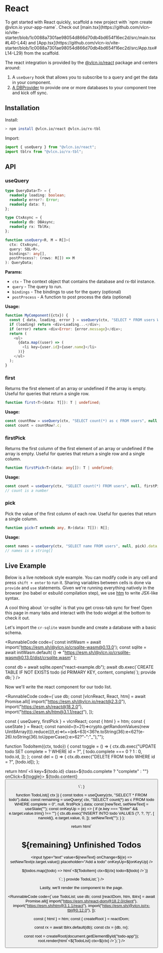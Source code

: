 
# React

<Callout type="info">
To get started with React quickly, scaffold a new project with `npm create @vlcn.io your-app-name`.
Check out [main.tsx](https://github.com/vlcn-io/vite-starter/blob/1c0088a7301ae98054d866d70db4bd654f16ec2d/src/main.tsx#L40-L44) and [App.tsx](https://github.com/vlcn-io/vite-starter/blob/1c0088a7301ae98054d866d70db4bd654f16ec2d/src/App.tsx#L14-L29) from the scaffold.
</Callout>

The react integration is provided by the [@vlcn.io/react](https://www.npmjs.com/package/@vlcn.io/react) package and centers around:
1. A `useQuery` hook that allows you to subscribe to a query and get the data in your component.
2. [A DBProvider](https://github.com/vlcn-io/vite-starter/blob/1c0088a7301ae98054d866d70db4bd654f16ec2d/src/main.tsx#L40-L44) to provide one or more databases to your component tree and kick off sync.

## Installation

Install:

```bash
> npm install @vlcn.io/react @vlcn.io/rx-tbl
```

Import:

```js
import { useQuery } from "@vlcn.io/react";
import tblrx from "@vlcn.io/rx-tbl";
```

## API

### useQuery

```ts
type QueryData<T> = {
  readonly loading: boolean;
  readonly error?: Error;
  readonly data: T;
};

type CtxAsync = {
  readonly db: DBAsync;
  readonly rx: TblRx;
};

function useQuery<R, M = R[]>(
  ctx: CtxAsync,
  query: SQL<R>,
  bindings?: any[],
  postProcess?: (rows: R[]) => M
): QueryData;
```

**Params:**

- `ctx` - The context object that contains the database and rx-tbl instance.
- `query` - The query to run.
- `bindings` - The bindings to use for the query (optional)
- `postProcess` - A function to post process the data (optional)


**Usage:**

```js
function MyComponent({ctx}) {
  const { data, loading, error } = useQuery(ctx, "SELECT * FROM users WHERE country = ?", ["NZ"]);
  if (loading) return <div>Loading...</div>;
  if (error) return <div>Error: {error.message}</div>;
  return (
    <ul>
      {data.map((user) => (
        <li key={user.id}>{user.name}</li>
      ))}
    </ul>
  );
}
```

### first

Returns the first element of an array or undefined if the array is empty. Useful for queries that return a single row.

```ts
function first<T>(data: T[]): T | undefined;
```

**Usage:**

```ts
const countRow = useQuery(ctx, "SELECT count(*) as c FROM users", null, first).data;
const count = countRow?.c;
```

### firstPick

Returns the first column of the first element of an array or undefined if the array is empty. Useful for queries that return a single row and a single column.

```ts
function firstPick<T>(data: any[]): T | undefined;
```

**Usage:**

```ts
const count = useQuery(ctx, "SELECT count(*) FROM users", null, firstPick).data;
// count is a number
```

### pick

Pick the value of the first column of each row. Useful for queries that return a single column.

```ts
function pick<T extends any, R>(data: T[]): R[];
```

**Usage:**

```ts
const names = useQuery(ctx, "SELECT name FROM users", null, pick).data;
// names is a string[]
```

## Live Example

Below is a live notebook style example. You can modify code in any cell and press `shift + enter` to run it. Sharing variables between cells is done via `provide` and `use` statements.
Given we're running everything natively in the browser (no babel or esbuild compilation step), we use [htm](https://github.com/developit/htm) to write JSX-like syntax.

<Callout type="info">
A cool thing about `cr-sqlite` is that you get cross-tab sync for free! Open this page in many tabs and interact with the todo widget at the bottom to check it out.
</Callout>

Let's import the `cr-sqlite` wasm bundle and create a database with a basic schema.

<RunnableCode code={`const initWasm = await import('https://esm.sh/@vlcn.io/crsqlite-wasm@0.13.0');
const sqlite = await initWasm.default(
  () => "https://esm.sh/@vlcn.io/crsqlite-wasm@0.13.0/dist/crsqlite.wasm"
);

const db = await sqlite.open("react-example.db");
await db.exec(\`CREATE TABLE IF NOT EXISTS todo (id PRIMARY KEY, content, complete)\`);
provide db;`} />

Now we'll write the react component for our todo list.

<RunnableCode code={`use db;
const [vlcnReact, React, htm] = await Promise.all([
  import("https://esm.sh/@vlcn.io/react@2.3.0"),
  import("https://esm.sh/react@18.2.0"),
  import("https://esm.sh/htm@3.1.1/react"),
]);

const { useQuery, firstPick } = vlcnReact;
const { html } = htm;
const { useState } = React;
const nanoid=(t=21)=>crypto.getRandomValues(new Uint8Array(t)).reduce(((t,e)=>t+=(e&=63)<36?e.toString(36):e<62?(e-26).toString(36).toUpperCase():e>62?"-":"_"),"");

function TodoItem({ctx, todo}) {
  const toggle = () => {
    ctx.db.exec("UPDATE todo SET complete = ? WHERE id = ?", [
      todo.complete === 0 ? 1 : 0,
      todo.id,
    ]);
  };
  const del = () => {
    ctx.db.exec("DELETE FROM todo WHERE id = ?", [todo.id]);
  };

  return html\`<li key=\${todo.id} class=\${todo.complete ? "complete" : ""} onClick=\${toggle}>
    \${todo.content}
    <button onClick=\${del} />
  </li>\`;
}

function TodoList({ ctx }) {
  const todos = useQuery(ctx, "SELECT * FROM todo").data;
  const remaining = useQuery(
    ctx,
    "SELECT count(*) as c FROM todo WHERE complete = 0",
    null,
    firstPick
  ).data;
  const [newText, setNewText] = useState("");
  const onKeyUp = (e) => {
    if (e.key === "Enter" && e.target.value.trim() !== "") {
      ctx.db.exec("INSERT INTO todo VALUES (?, ?, ?)", [
        nanoid(),
        e.target.value,
        0,
      ]);
      setNewText("");
    }
  };

  return html\`<div>
    <h1>\${remaining} Unfinished Todos</h1>
    <input type="text"
      value=\${newText}
      onChange=\${(e) => setNewText(e.target.value)}
      placeholder="Add a todo"
      onKeyUp=\${onKeyUp}
    />
    <ul>
      \${todos.map((todo) => html\`<\${TodoItem} ctx=\${ctx} todo=\${todo} />\`)}
    </ul>
  </div>\`;
}
provide TodoList;`} />

<div id="todo-app" />

Lastly, we'll render the component to the page.

<RunnableCode code={`use TodoList;
use db;
const [reactDom, htm, tblrx] = await Promise.all([
  import("https://esm.sh/react-dom@18.2.0/client"),
  import("https://esm.sh/htm@3.1.1/react"),
  import("https://esm.sh/@vlcn.io/rx-tbl@0.12.0"),
]);

const { html } = htm;
const { createRoot } = reactDom;

const rx = await tblrx.default(db);
const ctx = {db, rx};

const root = createRoot(document.getElementById("todo-app"));
root.render(html\`<\${TodoList} ctx=\${ctx} />\`);`} />
